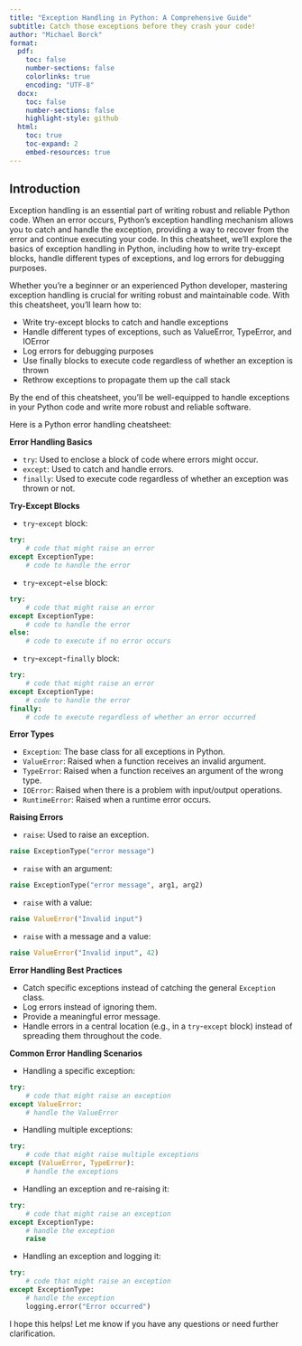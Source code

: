 ```yaml
---
title: "Exception Handling in Python: A Comprehensive Guide"
subtitle: Catch those exceptions before they crash your code!
author: "Michael Borck"
format:
  pdf:
    toc: false
    number-sections: false
    colorlinks: true
    encoding: "UTF-8"
  docx:
    toc: false
    number-sections: false
    highlight-style: github
  html:
    toc: true
    toc-expand: 2
    embed-resources: true
---
```


## Introduction

Exception handling is an essential part of writing robust and reliable Python code. When an error occurs, Python's exception handling mechanism allows you to catch and handle the exception, providing a way to recover from the error and continue executing your code. In this cheatsheet, we'll explore the basics of exception handling in Python, including how to write try-except blocks, handle different types of exceptions, and log errors for debugging purposes.

Whether you're a beginner or an experienced Python developer, mastering exception handling is crucial for writing robust and maintainable code. With this cheatsheet, you'll learn how to:

* Write try-except blocks to catch and handle exceptions
* Handle different types of exceptions, such as ValueError, TypeError, and IOError
* Log errors for debugging purposes
* Use finally blocks to execute code regardless of whether an exception is thrown
* Rethrow exceptions to propagate them up the call stack

By the end of this cheatsheet, you'll be well-equipped to handle exceptions in your Python code and write more robust and reliable software.

Here is a Python error handling cheatsheet:

**Error Handling Basics**

* `try`: Used to enclose a block of code where errors might occur.
* `except`: Used to catch and handle errors.
* `finally`: Used to execute code regardless of whether an exception was thrown or not.

**Try-Except Blocks**

* `try`-`except` block:
```python
try:
    # code that might raise an error
except ExceptionType:
    # code to handle the error
```
* `try`-`except`-`else` block:
```python
try:
    # code that might raise an error
except ExceptionType:
    # code to handle the error
else:
    # code to execute if no error occurs
```
* `try`-`except`-`finally` block:
```python
try:
    # code that might raise an error
except ExceptionType:
    # code to handle the error
finally:
    # code to execute regardless of whether an error occurred
```
**Error Types**

* `Exception`: The base class for all exceptions in Python.
* `ValueError`: Raised when a function receives an invalid argument.
* `TypeError`: Raised when a function receives an argument of the wrong type.
* `IOError`: Raised when there is a problem with input/output operations.
* `RuntimeError`: Raised when a runtime error occurs.

**Raising Errors**

* `raise`: Used to raise an exception.
```python
raise ExceptionType("error message")
```
* `raise` with an argument:
```python
raise ExceptionType("error message", arg1, arg2)
```
* `raise` with a value:
```python
raise ValueError("Invalid input")
```
* `raise` with a message and a value:
```python
raise ValueError("Invalid input", 42)
```
**Error Handling Best Practices**

* Catch specific exceptions instead of catching the general `Exception` class.
* Log errors instead of ignoring them.
* Provide a meaningful error message.
* Handle errors in a central location (e.g., in a `try`-`except` block) instead of spreading them throughout the code.

**Common Error Handling Scenarios**

* Handling a specific exception:
```python
try:
    # code that might raise an exception
except ValueError:
    # handle the ValueError
```
* Handling multiple exceptions:
```python
try:
    # code that might raise multiple exceptions
except (ValueError, TypeError):
    # handle the exceptions
```
* Handling an exception and re-raising it:
```python
try:
    # code that might raise an exception
except ExceptionType:
    # handle the exception
    raise
```
* Handling an exception and logging it:
```python
try:
    # code that might raise an exception
except ExceptionType:
    # handle the exception
    logging.error("Error occurred")
```
I hope this helps! Let me know if you have any questions or need further clarification.